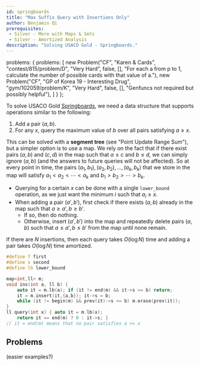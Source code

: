 ```yaml
---
id: springboards
title: "Max Suffix Query with Insertions Only"
author: Benjamin Qi
prerequisites: 
 - Silver - More with Maps & Sets
 - Silver - Amortized Analysis
description: "Solving USACO Gold - Springboards."
---
```



  problems: {
    problems: [
      new Problem("CF", "Karen & Cards", "contest/815/problem/D", "Very Hard", false, [], "For each a from p to 1, calculate the number of possible cards with that value of a."),
      new Problem("CF", "GP of Korea 19 - Interesting Drug", "gym/102059/problem/K", "Very Hard", false, [], "Genfuncs not required but possibly helpful"),
    ]
  }
};

To solve USACO Gold [Springboards](http://www.usaco.org/index.php?page=viewproblem2&cpid=995), we need a data structure that supports operations similar to the following:

  1. Add a pair $(a,b)$.
  2. For any $x$, query the maximum value of $b$ over all pairs satisfying $a\ge x$.

This can be solved with a **segment tree** (see "Point Update Range Sum"), but a simpler option is to use a map. We rely on the fact
that if there exist pairs $(a,b)$ and $(c,d)$ in the map such that $a\le c$ and $b\le d$, we can simply ignore $(a,b)$ (and the answers to future queries will not be affected). So at every point in time, the pairs $(a_1,b_1),(a_2,b_2),\ldots,(a_k,b_k)$ that we store in the map will satisfy $a_1 < a_2 < \cdots < a_k$ and $b_1 > b_2 > \cdots > b_k$. 

  - Querying for a certain $x$ can be done with a single `lower_bound` operation, as we just want the minimum $i$ such that $a_i\ge x$.
  - When adding a pair $(a',b')$, first check if there exists $(a,b)$ already in the map such that $a\ge a', b\ge b'$. 
    - If so, then do nothing.
    - Otherwise, insert $(a',b')$ into the map and repeatedly delete pairs $(a,b)$ such that $a\le a', b\le b'$ from the map until none remain.

If there are $N$ insertions, then each query takes $O(\log N)$ time and adding a pair takes $O(\log N)$ time amortized.

```cpp
#define f first
#define s second
#define lb lower_bound

map<int,ll> m;
void ins(int a, ll b) {
	auto it = m.lb(a); if (it != end(m) && it->s >= b) return;
	it = m.insert(it,{a,b}); it->s = b;
	while (it != begin(m) && prev(it)->s <= b) m.erase(prev(it));
}
ll query(int x) { auto it = m.lb(x); 
	return it == end(m) ? 0 : it->s; } 
// it = end(m) means that no pair satisfies a >= x
```

## Problems

(easier examples?)

<problems-list problems={metadata.problems.problems} />
